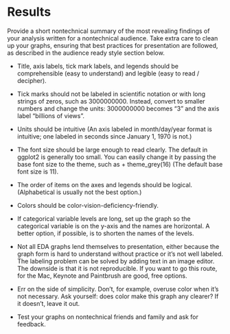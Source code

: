 # Results

Provide a short nontechnical summary of the most revealing findings of your analysis written for a nontechnical audience. Take extra care to clean up your graphs, ensuring that best practices for presentation are followed, as described in the audience ready style section below.


* Title, axis labels, tick mark labels, and legends should be comprehensible (easy to understand) and legible (easy to read / decipher).

* Tick marks should not be labeled in scientific notation or with long strings of zeros, such as 3000000000. Instead, convert to smaller numbers and change the units: 3000000000 becomes “3” and the axis label “billions of views”.

* Units should be intuitive (An axis labeled in month/day/year format is intuitive; one labeled in seconds since January 1, 1970 is not.)

* The font size should be large enough to read clearly. The default in ggplot2 is generally too small. You can easily change it by passing the base font size to the theme, such as + theme_grey(16) (The default base font size is 11).

* The order of items on the axes and legends should be logical. (Alphabetical is usually not the best option.)

* Colors should be color-vision-deficiency-friendly.

* If categorical variable levels are long, set up the graph so the categorical variable is on the y-axis and the names are horizontal. A better option, if possible, is to shorten the names of the levels.

* Not all EDA graphs lend themselves to presentation, either because the graph form is hard to understand without practice or it’s not well labeled. The labeling problem can be solved by adding text in an image editor. The downside is that it is not reproducible. If you want to go this route, for the Mac, Keynote and Paintbrush are good, free options.

* Err on the side of simplicity. Don’t, for example, overuse color when it’s not necessary. Ask yourself: does color make this graph any clearer? If it doesn’t, leave it out.

* Test your graphs on nontechnical friends and family and ask for feedback.
